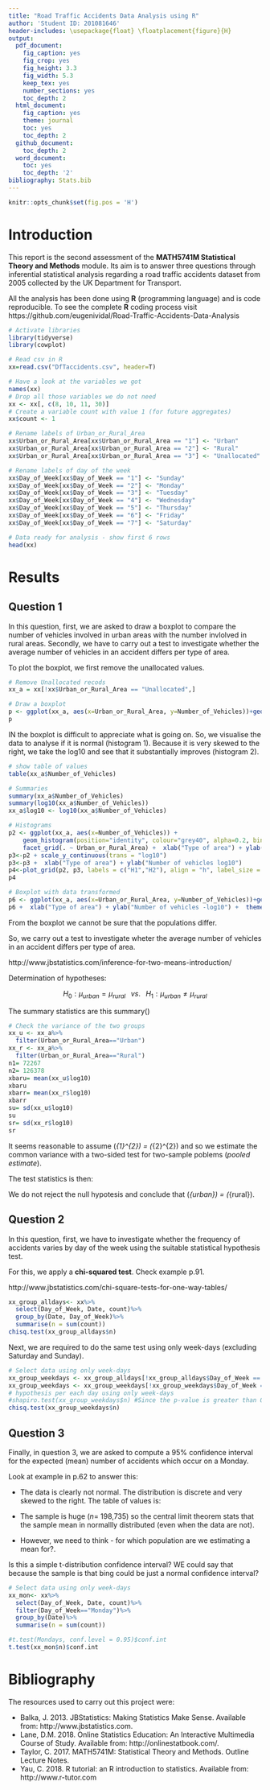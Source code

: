 ```yaml
---
title: "Road Traffic Accidents Data Analysis using R"
author: 'Student ID: 201081646'
header-includes: \usepackage{float} \floatplacement{figure}{H}
output:
  pdf_document:
    fig_caption: yes
    fig_crop: yes
    fig_height: 3.3
    fig_width: 5.3
    keep_tex: yes
    number_sections: yes
    toc_depth: 2
  html_document:
    fig_caption: yes
    theme: journal
    toc: yes
    toc_depth: 2
  github_document:
    toc_depth: 2
  word_document:
    toc: yes
    toc_depth: '2'
bibliography: Stats.bib
---
```


```r
knitr::opts_chunk$set(fig.pos = 'H')
```

# Introduction

This report is the second assessment of the **MATH5741M Statistical Theory and Methods** module. Its aim is to answer three questions through inferential statistical analysis regarding a road traffic accidents dataset from 2005 collected by the UK Department for Transport.

All the analysis has been done using **R** (programming language) and is code reproducible. To see the complete **R** coding process visit https://github.com/eugenividal/Road-Traffic-Accidents-Data-Analysis

```r
# Activate libraries
library(tidyverse)
library(cowplot)
```

```r
# Read csv in R
xx=read.csv("DfTaccidents.csv", header=T)
```

```r
# Have a look at the variables we got
names(xx)
# Drop all those variables we do not need
xx <- xx[, c(8, 10, 11, 30)]
# Create a variable count with value 1 (for future aggregates)
xx$count <- 1 
```

```r
# Rename labels of Urban_or_Rural_Area
xx$Urban_or_Rural_Area[xx$Urban_or_Rural_Area == "1"] <- "Urban"
xx$Urban_or_Rural_Area[xx$Urban_or_Rural_Area == "2"] <- "Rural"
xx$Urban_or_Rural_Area[xx$Urban_or_Rural_Area == "3"] <- "Unallocated"

# Rename labels of day of the week
xx$Day_of_Week[xx$Day_of_Week == "1"] <- "Sunday"
xx$Day_of_Week[xx$Day_of_Week == "2"] <- "Monday"
xx$Day_of_Week[xx$Day_of_Week == "3"] <- "Tuesday"
xx$Day_of_Week[xx$Day_of_Week == "4"] <- "Wednesday"
xx$Day_of_Week[xx$Day_of_Week == "5"] <- "Thursday"
xx$Day_of_Week[xx$Day_of_Week == "6"] <- "Friday"
xx$Day_of_Week[xx$Day_of_Week == "7"] <- "Saturday"
```

```r
# Data ready for analysis - show first 6 rows
head(xx)
```

# Results

## Question 1

<!--(1)Draw a boxplot to compare the number of vehicles involved in an urban area, with the number involved in a rural area. (2) Explain why a transformation of the data may (or may not) be appropriate. Using your transformation (or not) (3) carry out a suitable test to investigate whether the average number of vehicles in an accident differs in urban and rural areas.-->

In this question, first, we are asked to draw a boxplot to compare the number of vehicles involved in urban areas with the number invlolved in rural areas. Secondly, we have to carry out a test to investigate whether the average number of vehicles in an accident differs per type of area.

<!--http://www.jbstatistics.com/pooled-variance-t-tests-and-confidence-intervals-an-example/-->

To plot the boxplot, we first remove the unallocated values. 

```r
# Remove Unallocated recods
xx_a = xx[!xx$Urban_or_Rural_Area == "Unallocated",]
```

```r
# Draw a boxplot
p <- ggplot(xx_a, aes(x=Urban_or_Rural_Area, y=Number_of_Vehicles))+geom_boxplot()
p
```

IN the boxplot is difficult to appreciate what is going on. So, we visualise the data to analyse if it is normal (histogram 1). Because it is very skewed to the right, we take the log10 and see that it substantially improves (histogram 2). <!-- should I show table of values or plot a QQ plot instead?-->  

```r
# show table of values
table(xx_a$Number_of_Vehicles)
```

```r
# Summaries
summary(xx_a$Number_of_Vehicles)
summary(log10(xx_a$Number_of_Vehicles))
xx_a$log10 <- log10(xx_a$Number_of_Vehicles)
```

```r
# Histograms
p2 <- ggplot(xx_a, aes(x=Number_of_Vehicles)) +
    geom_histogram(position="identity", colour="grey40", alpha=0.2, bins = 10) +
    facet_grid(. ~ Urban_or_Rural_Area) +  xlab("Type of area") + ylab("Number of vehicles")+  theme_minimal(base_size = 8)
p3<-p2 + scale_y_continuous(trans = "log10")
p3<-p3 +  xlab("Type of area") + ylab("Number of vehicles log10")
p4<-plot_grid(p2, p3, labels = c("H1","H2"), align = "h", label_size = 10, label_x = 0, label_y = 0, hjust = -0.5, vjust = -0.5)
p4  
```

```r
# Boxplot with data transformed
p6 <- ggplot(xx_a, aes(x=Urban_or_Rural_Area, y=Number_of_Vehicles))+geom_boxplot()+scale_y_log10()
p6 +  xlab("Type of area") + ylab("Number of vehicles -log10") +  theme_minimal(base_size = 8)
```

From the boxplot we cannot be sure that the populations differ.

So, we carry out a test to investigate wheter the average number of vehicles in an accident differs per type of area. 

http://www.jbstatistics.com/inference-for-two-means-introduction/

Determination of hypotheses:

$$H_{0}: \mu_{urban} = \mu_{rural}\;\;\;vs.\;\;\;H_{1}: \mu_{urban} \neq \mu_{rural}$$

The summary statistics are this summary()

```r
# Check the variance of the two groups
xx_u <- xx_a%>%
  filter(Urban_or_Rural_Area=="Urban")
xx_r <- xx_a%>%
  filter(Urban_or_Rural_Area=="Rural")
n1= 72267
n2= 126378
xbaru= mean(xx_u$log10)
xbaru
xbarr= mean(xx_r$log10)
xbarr
su= sd(xx_u$log10)
su
sr= sd(xx_r$log10)
sr
```

It seems reasonable to assume \(\sigma_{1}^{2}\) = \(\sigma_{2}^{2}\) and so we estimate the common variance with a  two-sided test for two-sample poblems  (*pooled estimate*). <!--As a rough rule-of thumb, you can assume equal variances when the ratio of max/min is less than 3 (or less than 4 for small samples)-->

The test statistics is then:

We do not reject the null hypotesis and conclude that \(\mu_{urban}\) = \(\mu_{rural}\).

## Question 2

<!--Using a suitable statistical hypothesis test, investigate whether the frequency of accidents varies by day of the week. Repeat this test using only week-days (excuding Saturday and Sunday).-->

In this question, first, we have to investigate whether the frequency of accidents varies by day of the week using the suitable statistical hypothesis test.

For this, we apply a **chi-squared test**. Check example p.91.

http://www.jbstatistics.com/chi-square-tests-for-one-way-tables/

```r
xx_group_alldays<- xx%>%
  select(Day_of_Week, Date, count)%>%
  group_by(Date, Day_of_Week)%>%
  summarise(n = sum(count))
chisq.test(xx_group_alldays$n)
```

Next, we are required to do the same test using only week-days (excluding Saturday and Sunday).

```r
# Select data using only week-days
xx_group_weekdays <- xx_group_alldays[!xx_group_alldays$Day_of_Week == "Saturday",]
xx_group_weekdays <- xx_group_weekdays[!xx_group_weekdays$Day_of_Week == "Sunday",]
# hypothesis per each day using only week-days
#shapiro.test(xx_group_weekdays$n) #Since the p-value is greater than 0.05 we accept that the data come from a normal distribution
chisq.test(xx_group_weekdays$n)
```

## Question 3

<!--Compute a 95% confidence interval for the expected (mean) number of accidents which occur on a Monday. State your assumptions in computing this interval, and verify whether they are valid.-->

Finally, in question 3, we are asked to compute a 95% confidence interval for the expected (mean) number of accidents which occur on a Monday.

Look at example in p.62 to answer this:

- The data is clearly not normal. The distribution is discrete and very skewed to the right. The table of values is:

- The sample is huge (*n*= 198,735) so the central limit theorem stats that the sample mean in normallly distributed (even when the data are not).

- However, we need to think - for which population are we estimating a mean for?.

Is this a simple t-distribution confidence interval? WE could say that because the sample is that bing could be just a normal confidence interval?

```r
# Select data using only week-days
xx_mon<- xx%>%
  select(Day_of_Week, Date, count)%>%
  filter(Day_of_Week=="Monday")%>%
  group_by(Date)%>%
  summarise(n = sum(count))
```

```r
#t.test(Mondays, conf.level = 0.95)$conf.int
t.test(xx_mon$n)$conf.int
```

# Bibliography

The resources used to carry out this project were:

- Balka, J. 2013. JBStatistics: Making Statistics Make Sense. Available from: http://www.jbstatistics.com.
- Lane, D.M. 2018. Online Statistics Education: An Interactive Multimedia Course of Study. Available from: http://onlinestatbook.com/.
- Taylor, C. 2017. MATH5741M: Statistical Theory and Methods. Outline Lecture Notes.
- Yau, C. 2018. R tutorial: an R introduction to statistics. Available from: http://www.r-tutor.com